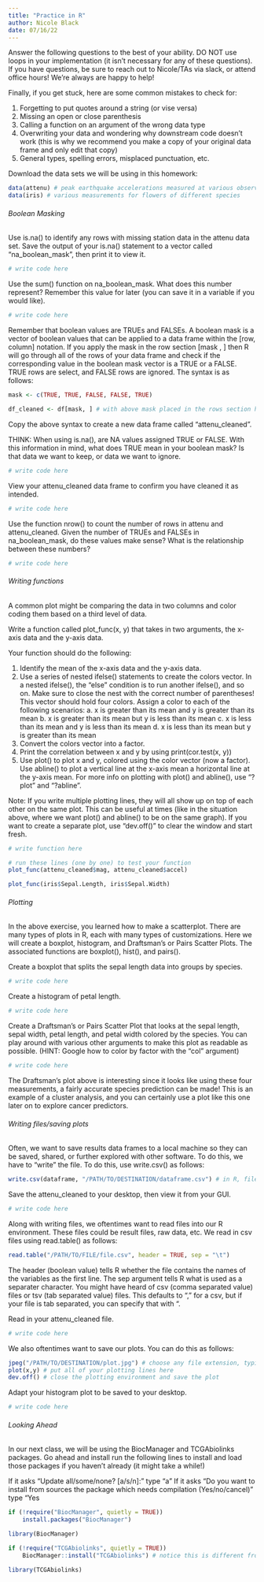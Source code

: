 ```yaml
---
title: "Practice in R"
author: Nicole Black
date: 07/16/22
---
```


Answer the following questions to the best of your ability. DO NOT use loops in your implementation (it isn't necessary for any of these questions). If you have questions, be sure to reach out to Nicole/TAs via slack, or attend office hours! We're always are happy to help!

Finally, if you get stuck, here are some common mistakes to check for:

  1. Forgetting to put quotes around a string (or vise versa)
  2. Missing an open or close parenthesis
  3. Calling a function on an argument of the wrong data type
  4. Overwriting your data and wondering why downstream code doesn't work (this is why we recommend you make a copy of your original data frame and only edit that copy)
  5. General types, spelling errors, misplaced punctuation, etc.
  
Download the data sets we will be using in this homework: 

```r
data(attenu) # peak earthquake accelerations measured at various observation sites
data(iris) # various measurements for flowers of different species
```

###### Boolean Masking

Use is.na() to identify any rows with missing station data in the attenu data set. Save the output of your is.na() statement to a vector called "na_boolean_mask", then print it to view it.

```r
# write code here
```

Use the sum() function on na_boolean_mask. What does this number represent? Remember this value for later (you can save it in a variable if you would like).

```r
# write code here
```

Remember that boolean values are TRUEs and FALSEs. A boolean mask is a vector of boolean values that can be applied to a data frame within the [row, column] notation. If you apply the mask in the row section [mask , ] then R will go through all of the rows of your data frame and check if the corresponding value in the boolean mask vector is a TRUE or a FALSE. TRUE rows are select, and FALSE rows are ignored. The syntax is as follows:

```r
mask <- c(TRUE, TRUE, FALSE, FALSE, TRUE)

df_cleaned <- df[mask, ] # with above mask placed in the rows section here, the cleaned data frame will contain all of the data for rows 1, 2, and 5
```

Copy the above syntax to create a new data frame called "attenu_cleaned".

THINK: When using is.na(), are NA values assigned TRUE or FALSE. With this information in mind, what does TRUE mean in your boolean mask? Is that data we want to keep, or data we want to ignore. 

```r
# write code here
```

View your attenu_cleaned data frame to confirm you have cleaned it as intended.

```r
# write code here
```

Use the function nrow() to count the number of rows in attenu and attenu_cleaned. Given the number of TRUEs and FALSEs in na_boolean_mask, do these values make sense? What is the relationship between these numbers?

```r
# write code here
```

###### Writing functions

A common plot might be comparing the data in two columns and color coding them based on a third level of data.

Write a function called plot_func(x, y) that takes in two arguments, the x-axis data and the y-axis data.

Your function should do the following:

  1. Identify the mean of the x-axis data and the y-axis data.
  2. Use a series of nested ifelse() statements to create the colors vector. In a nested ifelse(), the "else" condition is to run another ifelse(), and so on. Make sure to close the nest with the correct number of parentheses! This vector should hold four colors. Assign a color to each of the following scenarios:
    a. x is greater than its mean and y is greater than its mean
    b. x is greater than its mean but y is less than its mean
    c. x is less than its mean and y is less than its mean
    d. x is less than its mean but y is greater than its mean
  3. Convert the colors vector into a factor.
  4. Print the correlation between x and y by using print(cor.test(x, y))
  4. Use plot() to plot x and y, colored using the color vector (now a factor). Use abline() to plot a vertical line at the x-axis mean a horizontal line at the y-axis mean. For more info on plotting with plot() and abline(), use "?plot" and "?abline".
  
Note: If you write multiple plotting lines, they will all show up on top of each other on the same plot. This can be useful at times (like in the situation above, where we want plot() and abline() to be on the same graph). If you want to create a separate plot, use "dev.off()" to clear the window and start fresh.

```r
# write function here

# run these lines (one by one) to test your function
plot_func(attenu_cleaned$mag, attenu_cleaned$accel)

plot_func(iris$Sepal.Length, iris$Sepal.Width)
```

###### Plotting

In the above exercise, you learned how to make a scatterplot. There are many types of plots in R, each with many types of customizations. Here we will create a boxplot, histogram, and Draftsman's or Pairs Scatter Plots. The associated functions are boxplot(), hist(), and pairs().

Create a boxplot that splits the sepal length data into groups by species.

```r
# write code here
```

Create a histogram of petal length.

```r
# write code here
```

Create a Draftsman's or Pairs Scatter Plot that looks at the sepal length, sepal width, petal length, and petal width colored by the species. You can play around with various other arguments to make this plot as readable as possible. (HINT: Google how to color by factor with the "col" argument)

```r
# write code here
```

The Draftsman's plot above is interesting since it looks like using these four measurements, a fairly accurate species prediction can be made! This is an example of a cluster analysis, and you can certainly use a plot like this one later on to explore cancer predictors.

###### Writing files/saving plots

Often, we want to save results data frames to a local machine so they can be saved, shared, or further explored with other software. To do this, we have to "write" the file. To do this, use write.csv() as follows:

```r
write.csv(dataframe, "/PATH/TO/DESTINATION/dataframe.csv") # in R, file paths are strings so don't forget the quotes!
```

Save the attenu_cleaned to your desktop, then view it from your GUI.

```r
# write code here
```

Along with writing files, we oftentimes want to read files into our R environment. These files could be result files, raw data, etc. We read in csv files using read.table() as follows:

```r
read.table("/PATH/TO/FILE/file.csv", header = TRUE, sep = "\t")
```

The header (boolean value) tells R whether the file contains the names of the variables as the first line. The sep argument tells R what is used as a separater character. You might have heard of csv (comma separated value) files or tsv (tab separated value) files. This defaults to "," for a csv, but if your file is tab separated, you can specify that with "\t".

Read in your attenu_cleaned file.

```r
# write code here
```

We also oftentimes want to save our plots. You can do this as follows:

```r
jpeg("/PATH/TO/DESTINATION/plot.jpg") # choose any file extension, typically jpg and pdf are most common
plot(x,y) # put all of your plotting lines here
dev.off() # close the plotting environment and save the plot
```

Adapt your histogram plot to be saved to your desktop.

```r
# write code here
```

###### Looking Ahead

In our next class, we will be using the BiocManager and TCGAbiolinks packages. Go ahead and install run the following lines to install and load those packages if you haven't already (it might take a while!)

If it asks "Update all/some/none? [a/s/n]:" type "a"
If it asks "Do you want to install from sources the package which needs compilation (Yes/no/cancel)" type "Yes

```r
if (!require("BiocManager", quietly = TRUE))
    install.packages("BiocManager")

library(BiocManager)

if (!require("TCGAbiolinks", quietly = TRUE)) 
    BiocManager::install("TCGAbiolinks") # notice this is different from the typical "install.packages" command. that's because BiocManager is necessary to install and manage packages from the Bioconductor project

library(TCGAbiolinks)
```
